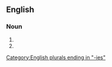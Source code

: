 ==English==

===Noun===
{{head|en|noun form}}

# {{plural of|flunkey|lang=en}}
# {{plural of|flunky|lang=en}}

[[Category:English plurals ending in "-ies"]]